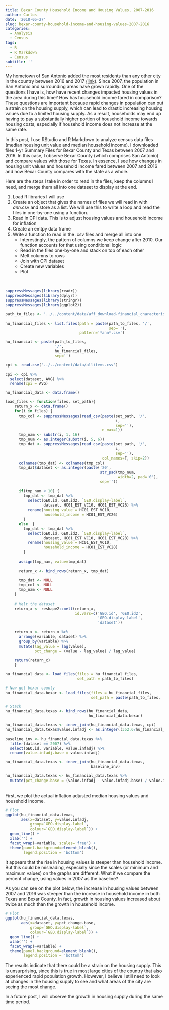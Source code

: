 ```yaml
---
title: Bexar County Household Income and Housing Values, 2007-2016
author: Carlos
date: '2018-05-27'
slug: bexar-county-household-income-and-housing-values-2007-2016
categories:
  - Analysis
  - Census
tags:
  - R
  - R Markdown
  - Census
subtitle: ''
---
```


My hometown of San Antonio added the most residents than any other city in the country between 2016 and 2017 [(link)](https://census.gov/newsroom/press-releases/2018/estimates-cities.html?CID=CBSM+pop18). Since 2007, the population in San Antonio and surrounding areas have grown rapidly. One of the questions I have is, how have recent changes impacted housing values in the area during this time? How has household income fared in comparison? These questions are important because rapid changes in population can put a strain on the housing supply, which can lead to drastic increasing housing values due to a limited housing supply. As a result, households may end up having to pay a substantially higher portion of household income towards housing costs, especially if household income does not increase at the same rate.

In this post, I use RStudio and R Markdown to analyze census data files (median housing unit value and median household income). I downloaded files 1-yr Summary Files for Bexar County and Texas between 2007 and 2016. In this case, I observe Bexar County (which comprises San Antonio) and compare values with those for Texas. In essence, I see how changes in housing unit values and household income fared between 2007 and 2016 and how Bexar County compares with the state as a whole.

Here are the steps I take in order to read in the files, keep the columns I need, and merge them all into one dataset to display at the end.

1. Load R libraries I will use
2. Create an object that gives the names of files we will read in with *ann*.csv and store as a list. We will use this to write a loop and read the files in one-by-one using a function.
3. Read in CPI data. This is to adjust housing values and household income for inflation
4. Create an emtpy data frame
5. Write a function to read in the .csv files and merge all into one
      - Interestingly, the pattern of columns we keep change after 2010. Our function accounts for that using conditional logic
      - Read in the files one-by-one and stack on top of each other
      - Melt columns to rows
      - Join with CPI dataset
      - Create new variables
      - Plot

<br>

```r
suppressMessages(library(readr))
suppressMessages(library(dplyr))
suppressMessages(library(stringr))
suppressMessages(library(ggplot2))

path_to_files <- '../../content/data/aff_download-financial_characteristics-1yr'

hu_financial_files <- list.files(path = paste(path_to_files, '/',
                                              sep=''),
                                 pattern='*ann*.csv')

hu_financial <- paste(path_to_files, 
                      '/',
                      hu_financial_files, 
                      sep='')

cpi <- read.csv('../../content/data/allitems.csv') 

cpi <- cpi %>%
  select(dataset, AVG) %>%
  rename(cpi = AVG)

hu_financial_data <- data.frame()

load_files <- function(files, set_path){
    return_x <- data.frame()
    for(i in files) {
      tmp_col <- suppressMessages(read_csv(paste(set_path, '/',
                                                 i, 
                                                 sep=''), 
                                           n_max=1))
      tmp_nam <- substr(i, 1, 16)
      tmp_num <- as.integer(substr(i, 5, 6))
      tmp_dat <- suppressMessages(read_csv(paste(set_path, '/',
                                                 i, 
                                                 sep=''),
                                           col_names=F, skip=2))
      colnames(tmp_dat) <- colnames(tmp_col)
      tmp_dat$dataset <- as.integer(paste('20', 
                                          str_pad(tmp_num, 
                                                  width=2, pad='0'), 
                                          sep=''))
      
      if(tmp_num < 10) {
        tmp_dat <- tmp_dat %>%
          select(GEO.id, GEO.id2, `GEO.display-label`, 
                 dataset, HC01_EST_VC10, HC01_EST_VC26) %>%
          rename(housing_value = HC01_EST_VC10,
                 household_income = HC01_EST_VC26)
        }
      else  {
        tmp_dat <- tmp_dat %>%
          select(GEO.id, GEO.id2, `GEO.display-label`, 
                 dataset, HC01_EST_VC10, HC01_EST_VC28) %>%
          rename(housing_value = HC01_EST_VC10,
                 household_income = HC01_EST_VC28)
        }
      
      assign(tmp_nam, value=tmp_dat)
      
      return_x <- bind_rows(return_x, tmp_dat)
      
      tmp_dat <- NULL
      tmp_col <- NULL
      tmp_nam <- NULL
    }
    
    # Melt the dataset
    return_x <- reshape2::melt(return_x,
                               id.vars=c('GEO.id', 'GEO.id2', 
                                         'GEO.display-label', 
                                         'dataset'))
    
    return_x <- return_x %>%
      arrange(variable, dataset) %>%
      group_by(variable) %>%
      mutate(lag_value = lag(value),
             pct_change = (value - lag_value) / lag_value)
    
    return(return_x)
    }

hu_financial_data <- load_files(files = hu_financial_files,
                                set_path = path_to_files)

```

```r

# Now get bexar county
hu_financial_data.bexar <- load_files(files = hu_financial_files,
                                      set_path = paste(path_to_files, '-bexar', sep=''))

# Stack
hu_financial_data.texas <- bind_rows(hu_financial_data, 
                                     hu_financial_data.bexar)

hu_financial_data.texas <- inner_join(hu_financial_data.texas, cpi)
hu_financial_data.texas$value.infadj <- as.integer((352.6/hu_financial_data.texas$cpi) * hu_financial_data.texas$value)

baseline_inv <- hu_financial_data.texas %>%
  filter(dataset == 2007) %>%
  select(GEO.id, variable, value.infadj) %>%
  rename(value.infadj.base = value.infadj)

hu_financial_data.texas <- inner_join(hu_financial_data.texas,
                                      baseline_inv)

hu_financial_data.texas <- hu_financial_data.texas %>%
  mutate(pct_change.base = (value.infadj - value.infadj.base) / value.infadj.base)

```

<br>
First, we plot the actual inflation adjusted median housing values and household income.
<br>

```r
# Plot
ggplot(hu_financial_data.texas,
       aes(x=dataset, y=value.infadj,
           group=`GEO.display-label`, 
           colour=`GEO.display-label`)) +
  geom_line() +
  xlab('') +
  facet_wrap(~variable, scales='free') +
  theme(panel.background=element_blank(),
        legend.position = 'bottom')

```

It appears that the rise in housing values is steeper than household income. But this could be misleading, especially since the scales (or minimum and maximum values) on the graphs are different. What if we compare the percent change, using values in 2007 as the baseline?

As you can see on the plot below, the increase in housing values between 2007 and 2016 was steeper than the increase in household income in both Texas and Bexar County. In fact, growth in housing values increased about twice as much than the growth in household income. 

```r
# Plot
ggplot(hu_financial_data.texas,
       aes(x=dataset, y=pct_change.base,
           group=`GEO.display-label`, 
           colour=`GEO.display-label`)) +
  geom_line() +
  xlab('') +
  facet_wrap(~variable) +
  theme(panel.background=element_blank(),
        legend.position = 'bottom')

```

The results indicate that there could be a strain on the housing supply. This is unsurprising, since this is true in most large cities of the country that also experienced rapid population growth. However, I believe I still need to look at changes in the housing supply to see and what areas of the city are seeing the most change. 

In a future post, I will observe the growth in housing supply during the same time period.